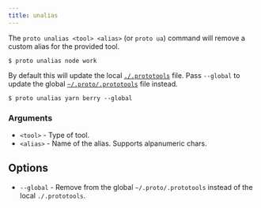 ```yaml
---
title: unalias
---
```


The `proto unalias <tool> <alias>` (or `proto ua`) command will remove a custom alias for the
provided tool.

```shell
$ proto unalias node work
```

By default this will update the local [`./.prototools`](../config) file. Pass `--global` to update
the global [`~/.proto/.prototools`](../config) file instead.

```shell
$ proto unalias yarn berry --global
```

### Arguments

- `<tool>` - Type of tool.
- `<alias>` - Name of the alias. Supports alpanumeric chars.

## Options

- `--global` - Remove from the global `~/.proto/.prototools` instead of the local `./.prototools`.
